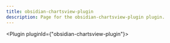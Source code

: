 ---
title: obsidian-chartsview-plugin
description: Page for the obsidian-chartsview-plugin plugin.
---


<Plugin pluginId={"obsidian-chartsview-plugin"}></Plugin>